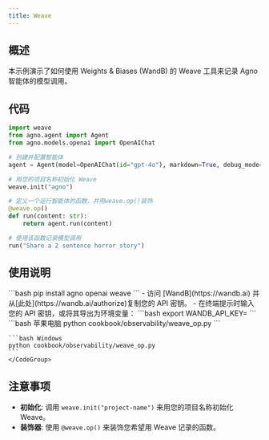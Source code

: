 ```yaml
---
title: Weave
---
```

## 概述

本示例演示了如何使用 Weights & Biases (WandB) 的 Weave 工具来记录 Agno 智能体的模型调用。

## 代码

```python
import weave
from agno.agent import Agent
from agno.models.openai import OpenAIChat

# 创建并配置智能体
agent = Agent(model=OpenAIChat(id="gpt-4o"), markdown=True, debug_mode=True)

# 用您的项目名称初始化 Weave
weave.init("agno")

# 定义一个运行智能体的函数，并用weave.op()装饰
@weave.op()
def run(content: str):
    return agent.run(content)

# 使用该函数记录模型调用
run("Share a 2 sentence horror story")
```

## 使用说明

<Steps>
  <Step title="安装 Weave">
    ```bash
    pip install agno openai weave
    ```
  </Step>

  <Step title="使用 WandB 进行身份验证">
    - 访问 [WandB](https://wandb.ai) 并从[此处](https://wandb.ai/authorize)复制您的 API 密钥。
    - 在终端提示时输入您的 API 密钥，或将其导出为环境变量：
    ```bash
    export WANDB_API_KEY=<your-api-key>
    ```
  </Step>

  <Step title="运行智能体">
    <CodeGroup>
    ```bash 苹果电脑
    python cookbook/observability/weave_op.py
    ```

    ```bash Windows
    python cookbook/observability/weave_op.py
    ```
    </CodeGroup>
  </Step>
</Steps>

## 注意事项

- **初始化**: 调用 `weave.init("project-name")` 来用您的项目名称初始化 Weave。
- **装饰器**: 使用 `@weave.op()` 来装饰您希望用 Weave 记录的函数。